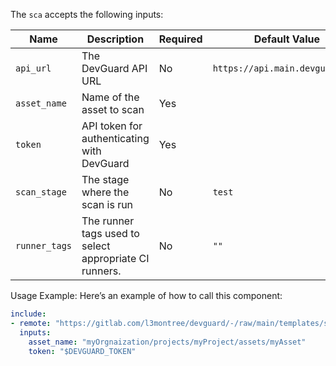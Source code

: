 
<SCA />

The `sca` accepts the following inputs:

| Name        | Description                     | Required     | Default Value        |
|-------------|---------------------------------|-------------|----------------------|
| `api_url`   | The DevGuard API URL             | No           |       `https://api.main.devguard.org`     |
| `asset_name`| Name of the asset to scan                    |      Yes  |      |
| `token`     | API token for authenticating with DevGuard   |      Yes   |      |
| `scan_stage`| The stage where the scan is run       | No       |     `test`     |
| `runner_tags` | The runner tags used to select appropriate CI runners.   | No  | `""` |

Usage Example:
Here’s an example of how to call this component:

```yaml copy
include:
- remote: "https://gitlab.com/l3montree/devguard/-/raw/main/templates/sca.yml"
  inputs:
    asset_name: "myOrgnaization/projects/myProject/assets/myAsset"
    token: "$DEVGUARD_TOKEN"
```

